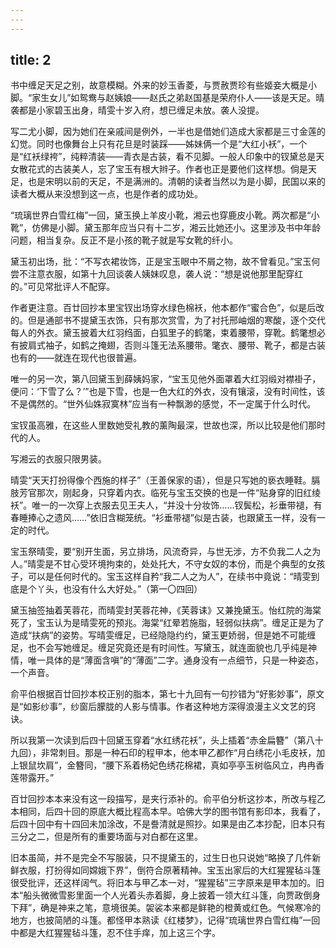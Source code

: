 ```yaml
---
---
---
```

title: 2
---




书中缠足天足之别，故意模糊。外来的妙玉香菱，与贾赦贾珍有些姬妾大概是小脚。“家生女儿”如鸳鸯与赵姨娘——赵氏之弟赵国基是荣府仆人——该是天足。晴袭都是小家碧玉出身，晴雯十岁入府，想已缠足未放。袭人没提。

写二尤小脚，因为她们在亲戚间是例外，一半也是借她们造成大家都是三寸金莲的幻觉。同时也像舞台上只有花旦是时装踩——姊妹俩一个是“大红小袄”，一个是“红袄绿袴”，纯粹清装——青衣是古装，看不见脚。一般人印象中的钗黛总是天女散花式的古装美人，忘了宝玉有根大辫子。作者也正是要他们这样想。倘是天足，也是宋明以前的天足，不是满洲的。清朝的读者当然以为是小脚，民国以来的读者大概从来没想到这一点，也是作者的成功处。

“琉璃世界白雪红梅”一回，黛玉换上羊皮小靴，湘云也穿鹿皮小靴。两次都是“小靴”，仿佛是小脚。黛玉那年应当只有十二岁，湘云比她还小。这里涉及书中年龄问题，相当复杂。反正不是小孩的靴子就是写女靴的纤小。

黛玉初出场，批：“不写衣裙妆饰，正是宝玉眼中不屑之物，故不曾看见。”宝玉何尝不注意衣服，如第十九回谈袭人姨妹叹息，袭人说：“想是说他那里配穿红的。”可见常批评人不配穿。

作者更注意。百廿回抄本里宝钗出场穿水绿色棉袄，他本都作“蜜合色”，似是后改的。但是通部书不提黛玉衣饰，只有那次赏雪，为了衬托邢岫烟的寒酸，逐个交代每人的外衣。黛玉披着大红羽绉面，白狐里子的鹤氅，束着腰带，穿靴。鹤氅想必有披肩式袖子，如鹤之掩翅，否则斗篷无法系腰带。氅衣、腰带、靴子，都是古装也有的——就连在现代也很普遍。

唯一的另一次，第八回黛玉到薛姨妈家，“宝玉见他外面罩着大红羽缎对襟褂子，便问：‘下雪了么？’”也是下雪，也是一色大红的外衣，没有镶滚，没有时间性，该不是偶然的。“世外仙姝寂寞林”应当有一种飘渺的感觉，不一定属于什么时代。

宝钗虽高雅，在这些人里数她受礼教的薰陶最深，世故也深，所以比较是他们那时代的人。

写湘云的衣服只限男装。

晴雯“天天打扮得像个西施的样子”（王善保家的语），但是只写她的亵衣睡鞋。膈肢芳官那次，刚起身，只穿着内衣。临死与宝玉交换的也是一件“贴身穿的旧红绫袄”。唯一的一次穿上衣服去见王夫人，“并没十分妆饰……钗鬓松，衫垂带褪，有春睡捧心之遗风……”依旧含糊笼统。“衫垂带褪”似是古装，也跟黛玉一样，没有一定的时代。

宝玉祭晴雯，要“别开生面，另立排场，风流奇异，与世无涉，方不负我二人之为人。”晴雯是不甘心受环境拘束的，处处托大，不守女奴的本份，而是个典型的女孩子，可以是任何时代的。宝玉这样自矜“我二人之为人”，在续书中竟说：“晴雯到底是个丫头，也没有什么大好处。”（第一〇四回）

黛玉抽签抽着芙蓉花，而晴雯封芙蓉花神，《芙蓉诔》又兼挽黛玉。怡红院的海棠死了，宝玉认为是晴雯死的预兆。海棠“红晕若施脂，轻弱似扶病”。缠足正是为了造成“扶病”的姿势。写晴雯缠足，已经隐隐约约，黛玉更娇弱，但是她不可能缠足，也不会写她缠足。缠足究竟还是有时间性。写黛玉，就连面貌也几乎纯是神情，唯一具体的是“薄面含嗔”的“薄面”二字。通身没有一点细节，只是一种姿态，一个声音。

俞平伯根据百廿回抄本校正别的脂本，第七十九回有一句抄错为“好影妙事”，原文是“如影纱事”，纱窗后朦胧的人影与情事。作者这种地方深得浪漫主义文艺的窍诀。

所以我第一次读到后四十回黛玉穿着“水红绣花袄”，头上插着“赤金扁簪”（第八十九回），非常刺目。那是一种石印的程甲本，他本甲乙都作“月白绣花小毛皮袄，加上银鼠坎肩”，金簪同，“腰下系着杨妃色绣花棉裙，真如亭亭玉树临风立，冉冉香莲带露开。”

百廿回抄本本来没有这一段描写，是夹行添补的。俞平伯分析这抄本，所改与程乙本相同，后四十回的原底大概比程高本早。哈佛大学的图书馆有影印本，我看了，后四十回中有十四回未加涂改，不是誊清就是照抄。如果是由乙本抄配，旧本只有三分之二，但是所有的重要场面与对白都在这里。

旧本虽简，并不是完全不写服装，只不提黛玉的，过生日也只说她“略换了几件新鲜衣服，打扮得如同嫦娥下界”，倒符合原著精神。宝玉出家后的大红猩猩毡斗篷很受批评，还这样阔气。将旧本与甲乙本一对，“猩猩毡”三字原来是甲本加的。旧本“船头微微雪影里面一个人光着头赤着脚，身上披着一领大红斗篷，向贾政倒身下拜”，确是神来之笔，意境很美。袈裟本来都是鲜艳的橙黄或红色。气候寒冷的地方，也披简陋的斗篷。都怪甲本熟读《红楼梦》，记得“琉璃世界白雪红梅”一回中都是大红猩猩毡斗篷，忍不住手痒，加上这三个字。